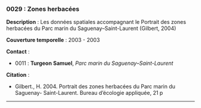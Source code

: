 ### 0029 : Zones herbacées {-}

<!-- -------------------------------------------------- -->
**Description** : Les données spatiales accompagnant le Portrait des zones herbacées du Parc marin du Saguenay–Saint-Laurent (Gilbert, 2004)

<!-- -------------------------------------------------- -->


<!-- -------------------------------------------------- -->

  **Couverture temporelle** : 2003 - 2003



<!-- -------------------------------------------------- -->
**Contact** :


  - 0011 : **Turgeon** **Samuel**, *Parc marin du Saguenay–Saint-Laurent*



<!-- -------------------------------------------------- -->
**Citation** :


  - Gilbert., H. 2004. Portrait des zones herbacées du Parc marin du Saguenay- Saint-Laurent. Bureau d’écologie appliquée, 21 p




<!-- -------------------------------------------------- -->




<hr>
<br>
